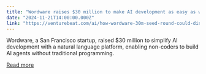 ```yaml
---
title: "Wordware raises $30 million to make AI development as easy as writing a document"
date: "2024-11-21T14:00:00.000Z"
link: "https://venturebeat.com/ai/how-wordware-30m-seed-round-could-disrupt-the-entire-ai-development-industry/"
---
```


Wordware, a San Francisco startup, raised $30 million to simplify AI development with a natural language platform, enabling non-coders to build AI agents without traditional programming.

[Read more](https://venturebeat.com/ai/how-wordware-30m-seed-round-could-disrupt-the-entire-ai-development-industry/)
